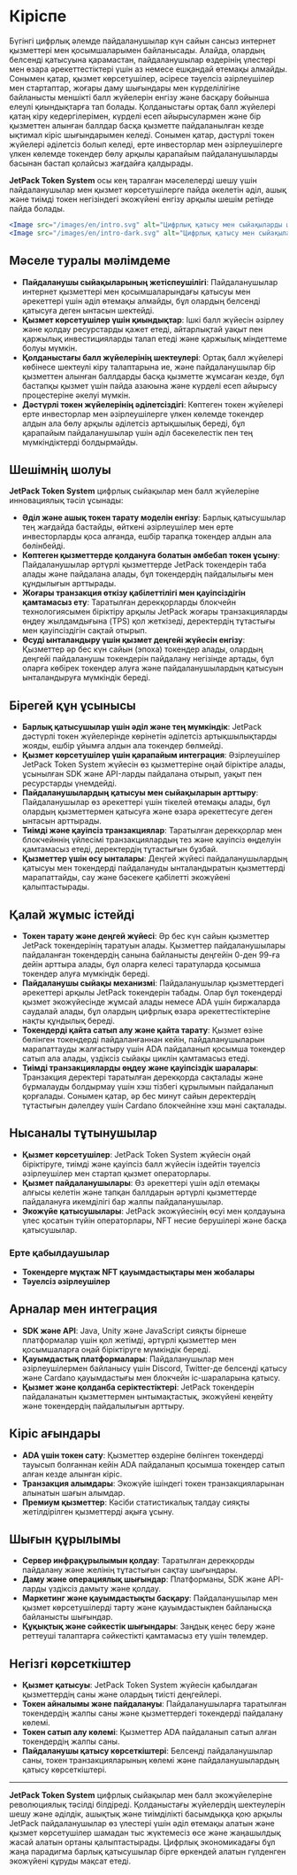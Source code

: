 
# Кіріспе

Бүгінгі цифрлық әлемде пайдаланушылар күн сайын сансыз интернет қызметтері мен қосымшаларымен байланысады. Алайда, олардың белсенді қатысуына қарамастан, пайдаланушылар өздерінің үлестері мен өзара әрекеттестіктері үшін аз немесе ешқандай өтемақы алмайды. Сонымен қатар, қызмет көрсетушілер, әсіресе тәуелсіз әзірлеушілер мен стартаптар, жоғары даму шығындары мен күрделілігіне байланысты меншікті балл жүйелерін енгізу және басқару бойынша елеулі қиындықтарға тап болады. Қолданыстағы ортақ балл жүйелері қатаң кіру кедергілерімен, күрделі есеп айырысулармен және бір қызметтен алынған баллдар басқа қызметте пайдаланылған кезде ықтимал кіріс шығындарымен келеді. Сонымен қатар, дәстүрлі токен жүйелері әділетсіз болып келеді, ерте инвесторлар мен әзірлеушілерге үлкен көлемде токендер бөлу арқылы қарапайым пайдаланушыларды басынан бастап қолайсыз жағдайға қалдырады.

**JetPack Token System** осы кең таралған мәселелерді шешу үшін пайдаланушылар мен қызмет көрсетушілерге пайда әкелетін әділ, ашық және тиімді токен негізіндегі экожүйені енгізу арқылы шешім ретінде пайда болады.

```jsx
<Image src="/images/en/intro.svg" alt="Цифрлық қатысу мен сыйақыларды шешу - JetPack Token System" width={700} height={534} className="dark:hidden"/>
<Image src="/images/en/intro-dark.svg" alt="Цифрлық қатысу мен сыйақыларды шешу - JetPack Token System" width={700} height={534} className="hidden dark:block"/>
```

## Мәселе туралы мәлімдеме

- **Пайдаланушы сыйақыларының жетіспеушілігі**: Пайдаланушылар интернет қызметтері мен қосымшаларындағы қатысуы мен әрекеттері үшін әділ өтемақы алмайды, бұл олардың белсенді қатысуға деген ынтасын шектейді.
- **Қызмет көрсетушілер үшін қиындықтар**: Ішкі балл жүйесін әзірлеу және қолдау ресурстарды қажет етеді, айтарлықтай уақыт пен қаржылық инвестицияларды талап етеді және қаржылық міндеттеме болуы мүмкін.
- **Қолданыстағы балл жүйелерінің шектеулері**: Ортақ балл жүйелері көбінесе шектеулі кіру талаптарына ие, және пайдаланушылар бір қызметтен алынған баллдарды басқа қызметте жұмсаған кезде, бұл бастапқы қызмет үшін пайда азаюына және күрделі есеп айырысу процестеріне әкелуі мүмкін.
- **Дәстүрлі токен жүйелерінің әділетсіздігі**: Көптеген токен жүйелері ерте инвесторлар мен әзірлеушілерге үлкен көлемде токендер алдын ала бөлу арқылы әділетсіз артықшылық береді, бұл қарапайым пайдаланушылар үшін әділ бәсекелестік пен тең мүмкіндіктерді болдырмайды.

## Шешімнің шолуы

**JetPack Token System** цифрлық сыйақылар мен балл жүйелеріне инновациялық тәсіл ұсынады:

- **Әділ және ашық токен тарату моделін енгізу**: Барлық қатысушылар тең жағдайда бастайды, өйткені әзірлеушілер мен ерте инвесторларды қоса алғанда, ешбір тарапқа токендер алдын ала бөлінбейді.
- **Көптеген қызметтерде қолдануға болатын әмбебап токен ұсыну**: Пайдаланушылар әртүрлі қызметтерде JetPack токендерін таба алады және пайдалана алады, бұл токендердің пайдалылығы мен құндылығын арттырады.
- **Жоғары транзакция өткізу қабілеттілігі мен қауіпсіздігін қамтамасыз ету**: Таратылған дерекқорларды блокчейн технологиясымен біріктіру арқылы JetPack жоғары транзакцияларды өңдеу жылдамдығына (TPS) қол жеткізеді, деректердің тұтастығы мен қауіпсіздігін сақтай отырып.
- **Өсуді ынталандыру үшін қызмет деңгейі жүйесін енгізу**: Қызметтер әр бес күн сайын (эпоха) токендер алады, олардың деңгейі пайдаланушы токендерін пайдалану негізінде артады, бұл оларға көбірек токендер алуға және пайдаланушылардың қатысуын ынталандыруға мүмкіндік береді.

## Бірегей құн ұсынысы

- **Барлық қатысушылар үшін әділ және тең мүмкіндік**: JetPack дәстүрлі токен жүйелерінде көрінетін әділетсіз артықшылықтарды жояды, ешбір ұйымға алдын ала токендер бөлмейді.
- **Қызмет көрсетушілер үшін қарапайым интеграция**: Әзірлеушілер JetPack Token System жүйесін өз қызметтеріне оңай біріктіре алады, ұсынылған SDK және API-ларды пайдалана отырып, уақыт пен ресурстарды үнемдейді.
- **Пайдаланушылардың қатысуы мен сыйақыларын арттыру**: Пайдаланушылар өз әрекеттері үшін тікелей өтемақы алады, бұл олардың қызметтермен қатысуға және өзара әрекеттесуге деген ынтасын арттырады.
- **Тиімді және қауіпсіз транзакциялар**: Таратылған дерекқорлар мен блокчейннің үйлесімі транзакциялардың тез және қауіпсіз өңделуін қамтамасыз етеді, деректердің тұтастығын бұзбай.
- **Қызметтер үшін өсу ынталары**: Деңгей жүйесі пайдаланушылардың қатысуы мен токендерді пайдалануды ынталандыратын қызметтерді марапаттайды, сау және бәсекеге қабілетті экожүйені қалыптастырады.

## Қалай жұмыс істейді

- **Токен тарату және деңгей жүйесі**: Әр бес күн сайын қызметтер JetPack токендерінің таратуын алады. Қызметтер пайдаланушылары пайдаланған токендердің санына байланысты деңгейін 0-ден 99-ға дейін арттыра алады, бұл оларға келесі таратуларда қосымша токендер алуға мүмкіндік береді.
- **Пайдаланушы сыйақы механизмі**: Пайдаланушылар қызметтердегі әрекеттері арқылы JetPack токендерін табады. Олар бұл токендерді қызмет экожүйесінде жұмсай алады немесе ADA үшін биржаларда саудалай алады, бұл олардың цифрлық өзара әрекеттестіктеріне нақты құндылық береді.
- **Токендерді қайта сатып алу және қайта тарату**: Қызмет өзіне бөлінген токендерді пайдаланғаннан кейін, пайдаланушыларын марапаттауды жалғастыру үшін ADA пайдаланып қосымша токендер сатып ала алады, үздіксіз сыйақы циклін қамтамасыз етеді.
- **Тиімді транзакцияларды өңдеу және қауіпсіздік шаралары**: Транзакция деректері таратылған дерекқорда сақталады және бұрмалауды болдырмау үшін хэш тізбегі құрылымын пайдаланып қорғалады. Сонымен қатар, әр бес минут сайын деректердің тұтастығын дәлелдеу үшін Cardano блокчейніне хэш мәні сақталады.

## Нысаналы тұтынушылар

- **Қызмет көрсетушілер**: JetPack Token System жүйесін оңай біріктіруге, тиімді және қауіпсіз балл жүйесін іздейтін тәуелсіз әзірлеушілер мен стартап қызмет операторлары.
- **Қызмет пайдаланушылары**: Өз әрекеттері үшін әділ өтемақы алғысы келетін және тапқан баллдарын әртүрлі қызметтерде пайдалануға икемділігі бар жалпы пайдаланушылар.
- **Экожүйе қатысушылары**: JetPack экожүйесінің өсуі мен қолдауына үлес қосатын түйін операторлары, NFT несие берушілері және басқа қатысушылар.

### Ерте қабылдаушылар

- **Токендерге мұқтаж NFT қауымдастықтары мен жобалары**
- **Тәуелсіз әзірлеушілер**

## Арналар мен интеграция

- **SDK және API**: Java, Unity және JavaScript сияқты бірнеше платформалар үшін қол жетімді, әртүрлі қызметтер мен қосымшаларға оңай біріктіруге мүмкіндік береді.
- **Қауымдастық платформалары**: Пайдаланушылар мен әзірлеушілермен байланысу үшін Discord, Twitter-де белсенді қатысу және Cardano қауымдастығы мен блокчейн іс-шараларына қатысу.
- **Қызмет және қолданба серіктестіктері**: JetPack токендерін пайдаланатын қызметтермен ынтымақтастық, экожүйені кеңейту және токендердің пайдалылығын арттыру.

## Кіріс ағындары

- **ADA үшін токен сату**: Қызметтер өздеріне бөлінген токендерді тауысып болғаннан кейін ADA пайдаланып қосымша токендер сатып алған кезде алынған кіріс.
- **Транзакция алымдары**: Экожүйе ішіндегі токен транзакцияларынан алынатын шағын алымдар.
- **Премиум қызметтер**: Кәсіби статистикалық талдау сияқты жетілдірілген қызметтерді ақыға ұсыну.

## Шығын құрылымы

- **Сервер инфрақұрылымын қолдау**: Таратылған дерекқорды пайдалану және желінің тұтастығын сақтау шығындары.
- **Даму және операциялық шығындар**: Платформаны, SDK және API-ларды үздіксіз дамыту және қолдау.
- **Маркетинг және қауымдастықты басқару**: Пайдаланушылар мен қызмет көрсетушілерді тарту және қауымдастықпен байланысқа байланысты шығындар.
- **Құқықтық және сәйкестік шығындары**: Заңдық кеңес беру және реттеуші талаптарға сәйкестікті қамтамасыз ету үшін төлемдер.

## Негізгі көрсеткіштер

- **Қызмет қатысуы**: JetPack Token System жүйесін қабылдаған қызметтердің саны және олардың тиісті деңгейлері.
- **Токен айналымы және пайдалануы**: Пайдаланушыларға таратылған токендердің жалпы саны және қызметтердегі токендерді пайдалану көлемі.
- **Токен сатып алу көлемі**: Қызметтер ADA пайдаланып сатып алған токендердің жалпы саны.
- **Пайдаланушы қатысу көрсеткіштері**: Белсенді пайдаланушылар саны, токен транзакцияларының көлемі және пайдаланушылардың қатысу көрсеткіштері.

---

**JetPack Token System** цифрлық сыйақылар мен балл экожүйелеріне революциялық тәсілді білдіреді. Қолданыстағы жүйелердің шектеулерін шешу және әділдік, ашықтық және тиімділікті басымдыққа қою арқылы JetPack пайдаланушылар өз үлестері үшін әділ өтемақы алатын және қызмет көрсетушілер шамадан тыс жүктемесіз өсе және жаңашылдық жасай алатын ортаны қалыптастырады. Цифрлық экономикадағы бұл жаңа парадигма барлық қатысушылар бірге өркендей алатын гүлденген экожүйені құруды мақсат етеді.
